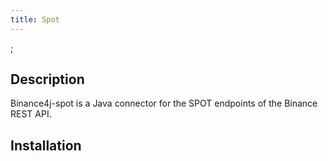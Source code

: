 ```yaml
---
title: Spot
---
```


<RepoBadges artifact="spot" version={data.version} />;

## Description

Binance4j-spot is a Java connector for the SPOT endpoints of the Binance REST API.

## Installation

<InstallationInstructions repo="spot" version={data.version} />
